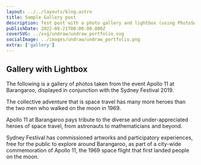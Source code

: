 ```yaml
---
layout: ../../layouts/blog.astro
title: Sample Gallery post
description: Test post with a photo gallery and lightbox (using PhotoSwipe)
publishDate: 2022-08-21T00:00:00.000Z
coverSVG: ../svg/undraw/undraw_portfolio.svg
socialImage: ../images/undraw/undraw_portfolio.png
extra: ['gallery']
---  
```


## Gallery with Lightbox

The following is a gallery of photos taken from the event Apollo 11 at Barangaroo, displayed in conjunction with the Sydney Festival 2019.

The collective adventure that is space travel has many more heroes than the two men who walked on the moon in 1969.

Apollo 11 at Barangaroo pays tribute to the diverse and under-appreciated heroes of space travel, from astronauts to mathematicians and beyond.

Sydney Festival has commissioned artworks and participatory experiences, free for the public to explore around Barangaroo, as part of a city-wide commemoration of Apollo 11, the 1969 space flight that first landed people on the moon.

<Gallery folder="gallery" />
